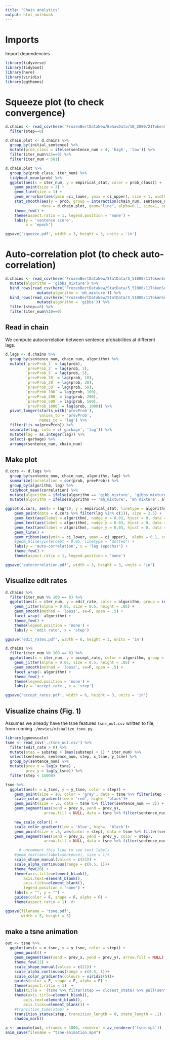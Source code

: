 ```yaml
---
title: "Chain analytics"
output: html_notebook
---
```


# Imports

Import dependencies

```r
library(tidyverse)
library(tidyboot)
library(here)
library(viridis)
library(ggthemes)
```

# Squeeze plot (to check convergence)

```r
d.chains <- read_csv(here('FrozenBertDataNew/BehavData/10_2000/21TokenSents/bert_new_gibbs_random_input_1.csv')) %>%
  filter(step==0)

d.chain.plot <- d.chains %>%
  group_by(initial_sentence) %>%
  mutate(prob_class = ifelse(sentence_num > 4, 'high', 'low')) %>%
  filter(iter_num%%25==0) %>%
  filter(iter_num < 501)

d.chain.plot %>%
  group_by(prob_class, iter_num) %>%
  tidyboot_mean(prob) %>%
  ggplot(aes(x = iter_num, y = empirical_stat, color = prob_class)) +
    geom_point(size = 3) +
    geom_line(size = 1) +
    geom_errorbar(aes(ymin =ci_lower, ymax = ci_upper), size = 1, width = 0) +
    stat_smooth(aes(y = prob, group = interaction(chain_num, sentence_num)), 
                data = d.chain.plot, geom="line", alpha=0.1, size=1, span=.5) +
    theme_few() +
    theme(aspect.ratio = 1, legend.position = 'none') +
    labs(y = 'sentence score',
         x = 'epoch')

ggsave('squeeze.pdf', width = 3, height = 3, units = 'in')
```

# Auto-correlation plot (to check auto-correlation)

```r
d.chains <- read_csv(here('FrozenBertDataNew/StatData/5_51000/11TokenSents/bert_new_gibbs_mixture_random_0.001_mask_init_input_1.csv')) %>%
  mutate(algorithm = 'gibbs_mixture') %>%
  bind_rows(read_csv(here('FrozenBertDataNew/StatData/5_51000/11TokenSents/bert_new_mh_mixture_1_random_sweep_0.001_mask_init_input_1.csv')) %>% 
              mutate(algorithm = 'mh_mixture')) %>%
  bind_rows(read_csv(here('FrozenBertDataNew/StatData/5_51000/11TokenSents/bert_new_gibbs_random_mask_init_input_1.csv')) %>% 
              mutate(algorithm = 'gibbs')) %>%
  filter(step==8) %>%
  filter(iter_num%%10==0)
```

## Read in chain 

We compute autocorrelation between sentence probabilities at different lags.

```r
d.lags <- d.chains %>%
  group_by(sentence_num, chain_num, algorithm) %>%
  mutate(`prevProb_1` = lag(prob),
         `prevProb_2` = lag(prob, 2),
         `prevProb_5` = lag(prob, 5),
         `prevProb_10` = lag(prob, 10),
         `prevProb_20` = lag(prob, 20),
         `prevProb_50` = lag(prob, 50),
         `prevProb_100` = lag(prob, 100),
         `prevProb_200` = lag(prob, 200),
         `prevProb_500` = lag(prob, 500),
         `prevProb_1000` = lag(prob, 1000)) %>%
  pivot_longer(starts_with('prevProb'), 
               values_to = 'prevProb', 
               names_to = 'lag') %>%
  filter(!is.na(prevProb)) %>%
  separate(lag, into = c('garbage', 'lag')) %>%
  mutate(lag = as.integer(lag)) %>%
  select(-garbage) %>%
  arrange(sentence_num, chain_num)
```

## Make plot

```r
d.cors <- d.lags %>%
  group_by(sentence_num, chain_num, algorithm, lag) %>%
  summarize(correlation = cor(prob, prevProb)) %>%
  group_by(algorithm, lag) %>%
  tidyboot_mean(correlation) %>%
  mutate(algorithm = ifelse(algorithm == 'gibb_mixture', 'gibbs mixture', algorithm)) %>%
  mutate(algorithm = ifelse(algorithm == 'mh_mixture', 'mh mixture', algorithm))
```

```r
ggplot(d.cors, aes(x = lag*10, y = empirical_stat, linetype = algorithm)) +
    geom_point(data = d.cors %>% filter(lag %in% c(1)), size = 2.5) +
    geom_text(aes(label = algorithm), nudge_y = 0.03, hjust = 0, data = d.cors %>% filter(lag %in% c(100), algorithm == 'gibbs')) +
    geom_text(aes(label = algorithm), nudge_y = 0.03, hjust = 0, data = d.cors %>% filter(lag %in% c(100), algorithm == 'mh mixture')) +
    geom_text(aes(label = algorithm), nudge_y = 0.03, hjust = 0, data = d.cors %>% filter(lag %in% c(100), algorithm == 'gibbs mixture')) +
    geom_line() +
    geom_ribbon(aes(ymin = ci_lower, ymax = ci_upper),  alpha = 0.1, color = NA) +
    #geom_hline(yintercept = 0.05, linetype = 'dotted') +
    labs(y = 'auto-correlation', x = 'lag (epochs)') +
    theme_few() +
    theme(aspect.ratio = 1, legend.position = 'none')

ggsave('autocorrelation.pdf', width = 3, height = 3, units = 'in')
```

## Visualize edit rates 

```r
d.chains %>%
  filter(iter_num %% 100 == 0) %>%
  ggplot(aes(x = iter_num, y = edit_rate, color = algorithm, group = interaction(sentence_num, chain_num))) +
    geom_jitter(alpha = 0.05, size = 0.5, height = .05) +
    geom_smooth(method = 'loess', se=F, span = .5) +
    facet_wrap(~ algorithm) +
    theme_few() +
    theme(legend.position = 'none') +
    labs(y = 'edit rate', x = 'step')

ggsave('edit_rates.pdf', width = 6, height = 3, units = 'in')
```

```r
d.chains %>%
  filter(iter_num %% 100 == 0) %>%
  ggplot(aes(x = iter_num, y = accept_rate, color = algorithm, group = interaction(sentence_num, chain_num))) +
    geom_jitter(alpha = 0.05, size = 0.5, height = .05) +
    geom_smooth(method = 'loess', se=F, span = .5) +
    facet_wrap(~ algorithm) +
    theme_few() +
    theme(legend.position = 'none') +
    labs(y = 'accept rate', x = 'step')

ggsave('accept_rates.pdf', width = 6, height = 3, units = 'in')
```

## Visualize chains (Fig. 1)

Assumes we already have the tsne features `tsne_out.csv` written to file, from running `./movies/visualize_tsne.py`.

```r
library(ggnewscale)
tsne <- read_csv('./tsne_out.csv') %>%
  filter(edit_rate > 0) %>%
  mutate(step = substep + (max(substep) + 1) * iter_num) %>%
  select(sentence, sentence_num, step, x_tsne, y_tsne) %>%
  group_by(sentence_num) %>%
  mutate(prev_x = lag(x_tsne) ,
         prev_y = lag(y_tsne)) %>%
  filter(step < 16000)

tsne %>%
  ggplot(aes(x = x_tsne, y = y_tsne, color = step)) +
    geom_point(size = 10, color = 'grey', data = tsne %>% filter(step == 1)) +
    scale_color_gradient(low = 'red', high=  'black')+
    geom_point(size = .5, data = tsne %>% filter(sentence_num == 2)) +
    geom_segment(aes(xend = prev_x, yend = prev_y), 
                 arrow.fill = NULL, data = tsne %>% filter(sentence_num == 2)) +

    new_scale_color() +
    scale_color_gradient(low = 'blue', high=  'black')+
    geom_point(size = .5, aes(color = step), data = tsne %>% filter(sentence_num == 6)) +
    geom_segment(aes(xend = prev_x, yend = prev_y, color = step), 
                 arrow.fill = NULL, data = tsne %>% filter(sentence_num == 6)) +

      # uncomment this line to see text labels
    #geom_text(aes(label=sentence), size = 1)+
    scale_shape_manual(values = c(21)) +
    scale_alpha_continuous(range = c(0.5, 1))+
    theme_few(20) +
    theme(axis.title=element_blank(),
        axis.text=element_blank(),
        axis.ticks=element_blank(),
        legend.position = 'none') +
    labs(x = "", y = "") +
    guides(color = F, shape = F, alpha = F) +
    theme(aspect.ratio = 1)  #+

ggsave(filename = 'tsne.pdf',
       width = 5, height = 5)

```

## make a tsne animation

```r
out <- tsne %>%
  ggplot(aes(x = x_tsne, y = y_tsne, color = step)) +
    geom_point() +
    geom_segment(aes(xend = prev_x, yend = prev_y), arrow.fill = NULL) +
    theme_few(12) +
    scale_shape_manual(values = c(21)) +
    scale_alpha_continuous(range = c(0.5, 1))+
    scale_color_gradientn(colours = viridis(5))+
    guides(color = F, shape = F, alpha = F) +
    theme(aspect.ratio = 1)  +
    labs(title = '{tsne %>% filter(step == closest_state) %>% pull(sentence)}', x = "", y = "") +
    theme(axis.title=element_blank(),
        axis.text=element_blank(),
        axis.ticks=element_blank()) +
    #transition_time(step) +
    transition_states(step, transition_length = 0, state_length = .1) +
    shadow_mark() 

a <- animate(out, nframes = 1000, renderer = av_renderer('tsne.mp4'))
anim_save(filename = "tsne-animation.mp4")
```

